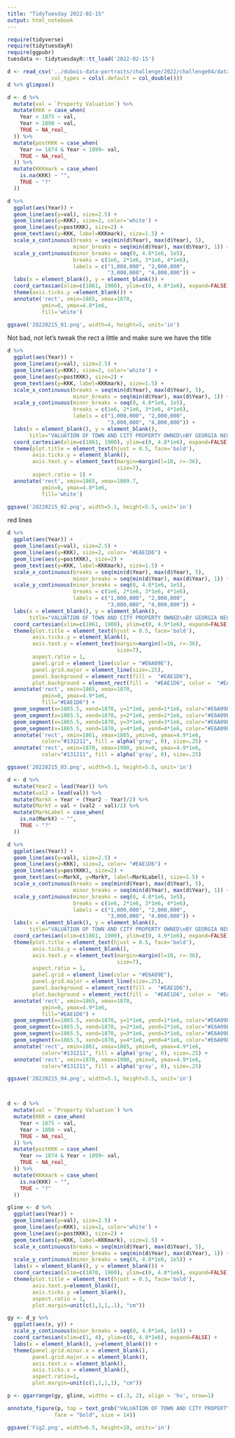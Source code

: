 ```yaml
---
title: "TidyTuesday 2022-02-15"
output: html_notebook
---
```


```r
require(tidyverse)
require(tidytuesdayR)
require(ggpubr)
tuesdata <- tidytuesdayR::tt_load('2022-02-15')
```


```r
d <- read_csv('../dubois-data-portraits/challenge/2022/challenge04/data.csv',
              col_types = cols(.default = col_double()))
d %>% glimpse()
```

```r
d <- d %>%
  mutate(val = `Property Valuation`) %>%
  mutate(KKK = case_when(
    Year < 1875 ~ val,
    Year > 1898 ~ val,
    TRUE ~ NA_real_
  )) %>%
  mutate(postKKK = case_when(
    Year >= 1874 & Year < 1899~ val,
    TRUE ~ NA_real_
  )) %>%
  mutate(KKKmark = case_when(
    is.na(KKK) ~ "",
    TRUE ~ "?"
  ))
```

```r
d %>%
  ggplot(aes(Year)) + 
  geom_line(aes(y=val), size=2.5) +
  geom_line(aes(y=KKK), size=2, color='white') +
  geom_line(aes(y=postKKK), size=2) +
  geom_text(aes(y=KKK, label=KKKmark), size=1.5) +
  scale_x_continuous(breaks = seq(min(d$Year), max(d$Year), 5),
                     minor_breaks = seq(min(d$Year), max(d$Year), 1)) +
  scale_y_continuous(minor_breaks = seq(0, 4.8*1e6, 1e5),
                     breaks = c(1e6, 2*1e6, 3*1e6, 4*1e6),
                     labels = c("1,000,000", "2,000,000",
                                "3,000,000", "4,000,000")) +
  labs(x = element_blank(), y = element_blank()) +
  coord_cartesian(xlim=c(1861, 1900), ylim=c(0, 4.8*1e6), expand=FALSE) +
  theme(axis.ticks.y =element_blank()) +
  annotate('rect', xmin=1865, xmax=1870,
           ymin=0, ymax=4.8*1e6, 
           fill='white')

ggsave('20220215_01.png', width=4, height=5, unit='in')
```


Not bad, not let's tweak the rect a little and make sure we have the title

```r
d %>%
  ggplot(aes(Year)) + 
  geom_line(aes(y=val), size=2.5) +
  geom_line(aes(y=KKK), size=2, color='white') +
  geom_line(aes(y=postKKK), size=2) +
  geom_text(aes(y=KKK, label=KKKmark), size=1.5) +
  scale_x_continuous(breaks = seq(min(d$Year), max(d$Year), 5),
                     minor_breaks = seq(min(d$Year), max(d$Year), 1)) +
  scale_y_continuous(minor_breaks = seq(0, 4.8*1e6, 1e5),
                     breaks = c(1e6, 2*1e6, 3*1e6, 4*1e6),
                     labels = c("1,000,000", "2,000,000",
                                "3,000,000", "4,000,000")) +
  labs(x = element_blank(), y = element_blank(),
       title="VALUATION OF TOWN AND CITY PROPERTY OWNED\nBY GEORGIA NEGROES.") +
  coord_cartesian(xlim=c(1861, 1900), ylim=c(0, 4.8*1e6), expand=FALSE) +
  theme(plot.title = element_text(hjust = 0.5, face='bold'),
        axis.ticks.y = element_blank(),
        axis.text.y = element_text(margin=margin(l=10, r=-36),
                                   size=7),
        aspect.ratio = 1) +
  annotate('rect', xmin=1865, xmax=1869.7,
           ymin=0, ymax=4.8*1e6, 
           fill='white')

ggsave('20220215_02.png', width=5.1, height=5.5, unit='in')
```

red lines

```r
d %>%
  ggplot(aes(Year)) + 
  geom_line(aes(y=val), size=2.5) +
  geom_line(aes(y=KKK), size=2, color= "#EAE1D6") +
  geom_line(aes(y=postKKK), size=2) +
  geom_text(aes(y=KKK, label=KKKmark), size=1.5) +
  scale_x_continuous(breaks = seq(min(d$Year), max(d$Year), 5),
                     minor_breaks = seq(min(d$Year), max(d$Year), 1)) +
  scale_y_continuous(minor_breaks = seq(0, 4.8*1e6, 1e5),
                     breaks = c(1e6, 2*1e6, 3*1e6, 4*1e6),
                     labels = c("1,000,000", "2,000,000",
                                "3,000,000", "4,000,000")) +
  labs(x = element_blank(), y = element_blank(),
       title="VALUATION OF TOWN AND CITY PROPERTY OWNED\nBY GEORGIA NEGROES.") +
  coord_cartesian(xlim=c(1861, 1900), ylim=c(0, 4.9*1e6), expand=FALSE) +
  theme(plot.title = element_text(hjust = 0.5, face='bold'),
        axis.ticks.y = element_blank(),
        axis.text.y = element_text(margin=margin(l=10, r=-36),
                                   size=7),
        aspect.ratio = 1,
        panel.grid = element_line(color = "#E6A09E"),
        panel.grid.major = element_line(size=.25),
        panel.background = element_rect(fill =  "#EAE1D6"),
        plot.background = element_rect(fill =  "#EAE1D6", color =  "#EAE1D6")) +
  annotate('rect', xmin=1865, xmax=1870,
           ymin=0, ymax=4.9*1e6, 
           fill="#EAE1D6") +
  geom_segment(x=1865.5, xend=1870, y=1*1e6, yend=1*1e6, color="#E6A09E", size=.25) +
  geom_segment(x=1865.5, xend=1870, y=2*1e6, yend=2*1e6, color="#E6A09E", size=.25) +
  geom_segment(x=1865.5, xend=1870, y=3*1e6, yend=3*1e6, color="#E6A09E", size=.25) +
  geom_segment(x=1865.5, xend=1870, y=4*1e6, yend=4*1e6, color="#E6A09E", size=.25) +
  annotate('rect', xmin=1861, xmax=1865, ymin=0, ymax=4.9*1e6,
           color="#131211", fill = alpha('gray', 0), size=.25) +
  annotate('rect', xmin=1870, xmax=1900, ymin=0, ymax=4.9*1e6,
           color="#131211", fill = alpha('gray', 0), size=.25)

ggsave('20220215_03.png', width=5.1, height=5.5, unit='in')
```

```r
d <- d %>%
  mutate(Year2 = lead(Year)) %>%
  mutate(val2 = lead(val)) %>%
  mutate(MarkX = Year + (Year2 - Year)/2) %>%
  mutate(MarkY = val + (val2 - val)/2) %>%
  mutate(MarkLabel = case_when(
    is.na(MarkX) ~ "",
    TRUE ~ "?"
  ))
```


```r
d %>%
  ggplot(aes(Year)) + 
  geom_line(aes(y=val), size=2.5) +
  geom_line(aes(y=KKK), size=2, color= "#EAE1D6") +
  geom_line(aes(y=postKKK), size=2) +
  geom_text(aes(x=MarkX, y=MarkY, label=MarkLabel), size=1.5) +
  scale_x_continuous(breaks = seq(min(d$Year), max(d$Year), 5),
                     minor_breaks = seq(min(d$Year), max(d$Year), 1)) +
  scale_y_continuous(minor_breaks = seq(0, 4.8*1e6, 1e5),
                     breaks = c(1e6, 2*1e6, 3*1e6, 4*1e6),
                     labels = c("1,000,000", "2,000,000",
                                "3,000,000", "4,000,000")) +
  labs(x = element_blank(), y = element_blank(),
       title="VALUATION OF TOWN AND CITY PROPERTY OWNED\nBY GEORGIA NEGROES.") +
  coord_cartesian(xlim=c(1861, 1900), ylim=c(0, 4.9*1e6), expand=FALSE) +
  theme(plot.title = element_text(hjust = 0.5, face='bold'),
        axis.ticks.y = element_blank(),
        axis.text.y = element_text(margin=margin(l=10, r=-36),
                                   size=7),
        aspect.ratio = 1,
        panel.grid = element_line(color = "#E6A09E"),
        panel.grid.major = element_line(size=.25),
        panel.background = element_rect(fill =  "#EAE1D6"),
        plot.background = element_rect(fill =  "#EAE1D6", color =  "#EAE1D6")) +
  annotate('rect', xmin=1865, xmax=1870,
           ymin=0, ymax=4.9*1e6, 
           fill="#EAE1D6") +
  geom_segment(x=1865.5, xend=1870, y=1*1e6, yend=1*1e6, color="#E6A09E", size=.25) +
  geom_segment(x=1865.5, xend=1870, y=2*1e6, yend=2*1e6, color="#E6A09E", size=.25) +
  geom_segment(x=1865.5, xend=1870, y=3*1e6, yend=3*1e6, color="#E6A09E", size=.25) +
  geom_segment(x=1865.5, xend=1870, y=4*1e6, yend=4*1e6, color="#E6A09E", size=.25) +
  annotate('rect', xmin=1861, xmax=1865, ymin=0, ymax=4.9*1e6,
           color="#131211", fill = alpha('gray', 0), size=.25) +
  annotate('rect', xmin=1870, xmax=1900, ymin=0, ymax=4.9*1e6,
           color="#131211", fill = alpha('gray', 0), size=.25)

ggsave('20220215_04.png', width=5.1, height=5.5, unit='in')
```






```r

```


```r

```



```r
d <- d %>%
  mutate(val = `Property Valuation`) %>%
  mutate(KKK = case_when(
    Year < 1875 ~ val,
    Year > 1898 ~ val,
    TRUE ~ NA_real_
  )) %>%
  mutate(postKKK = case_when(
    Year >= 1874 & Year < 1899~ val,
    TRUE ~ NA_real_
  )) %>%
  mutate(KKKmark = case_when(
    is.na(KKK) ~ "",
    TRUE ~ "?"
  ))
```





```r
gline <- d %>%
  ggplot(aes(Year)) + 
  geom_line(aes(y=val), size=2.5) +
  geom_line(aes(y=KKK), size=2, color='white') +
  geom_line(aes(y=postKKK), size=2) +
  geom_text(aes(y=KKK, label=KKKmark), size=1.5) +
  scale_x_continuous(breaks = seq(min(d$Year), max(d$Year), 5),
                     minor_breaks = seq(min(d$Year), max(d$Year), 1)) +
  scale_y_continuous(minor_breaks = seq(0, 4.8*1e6, 1e5)) +
  labs(x = element_blank(), y = element_blank()) +
  coord_cartesian(xlim=c(1870, 1900), ylim=c(0, 4.8*1e6), expand=FALSE) +
  theme(plot.title = element_text(hjust = 0.5, face='bold'),
        axis.text.y=element_blank(),
        axis.ticks.y =element_blank(),
        aspect.ratio = 1,
        plot.margin=unit(c(1,1,1,.1), "cm"))

gy <- d_y %>%
  ggplot(aes(x, y)) +
  scale_y_continuous(minor_breaks = seq(0, 4.8*1e6, 1e5)) +
  coord_cartesian(xlim=c(1, 4), ylim=c(0, 4.8*1e6), expand=FALSE) +
  labs(x = element_blank(), y=element_blank()) +
  theme(panel.grid.minor.x = element_blank(),
        panel.grid.major.x = element_blank(),
        axis.text.x = element_blank(),
        axis.ticks.x = element_blank(),
        aspect.ratio=1,
        plot.margin=unit(c(1,1,1,1), "cm"))

p <- ggarrange(gy, gline, widths = c(.3, 2), align = 'hv', nrow=1)

annotate_figure(p, top = text_grob("VALUATION OF TOWN AND CITY PROPERTY OWNED\nBY GEORGIA NEGROES.", 
               face = "bold", size = 14))

ggsave('Fig2.png', width=6.5, height=10, units='in')
```


